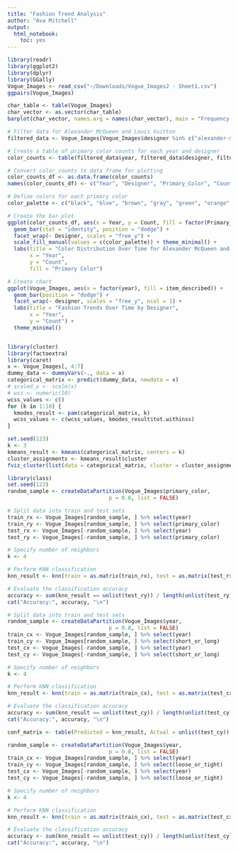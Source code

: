 ```yaml
---
title: "Fashion Trend Analysis"
author: "Ava Mitchell"
output: 
  html_notebook:
    toc: yes
---
```

 

```r
library(readr)
library(ggplot2)
library(dplyr)
library(GGally)
Vogue_Images <- read_csv("~/Downloads/Vogue_Images2 - Sheet1.csv")
ggpairs(Vogue_Images)
```

```r
char_table <- table(Vogue_Images)
char_vector <- as.vector(char_table)
barplot(char_vector, names.arg = names(char_vector), main = "Frequency Distribution", xlab = "Categories", ylab = "Frequency")
```


```r
# Filter data for Alexander McQueen and Louis Vuitton
filtered_data <- Vogue_Images[Vogue_Images$designer %in% c("alexander-mcqueen", "louis-vuitton"), ]

# Create a table of primary color counts for each year and designer
color_counts <- table(filtered_data$year, filtered_data$designer, filtered_data$primary_color)

# Convert color_counts to data frame for plotting
color_counts_df <- as.data.frame(color_counts)
names(color_counts_df) <- c("Year", "Designer", "Primary_Color", "Count")

# Define colors for each primary color
color_palette <- c("black", "blue", "brown", "gray", "green", "orange", "pink", "purple", "red", "white", "yellow", "beige")

# Create the bar plot
ggplot(color_counts_df, aes(x = Year, y = Count, fill = factor(Primary_Color, levels = c(levels(Primary_Color))))) +
  geom_bar(stat = "identity", position = "dodge") +
  facet_wrap(~ Designer, scales = "free_y") +
  scale_fill_manual(values = c(color_palette)) + theme_minimal() +
  labs(title = "Color Distribution Over Time for Alexander McQueen and Louis Vuitton",
       x = "Year",
       y = "Count",
       fill = "Primary Color")
```
```r
# Create chart
ggplot(Vogue_Images, aes(x = factor(year), fill = item_described)) +
  geom_bar(position = "dodge") +
  facet_wrap(~ designer, scales = "free_y", ncol = 1) +
  labs(title = "Fashion Trends Over Time by Designer",
       x = "Year",
       y = "Count") +
  theme_minimal()
```

```r

```



```r
library(cluster)
library(factoextra)
library(caret)
x <- Vogue_Images[, 4:7]
dummy_data <- dummyVars(~., data = x)
categorical_matrix <- predict(dummy_data, newdata = x)
# scaled_x <- scale(x)
# wss <- numeric(10)
wcss_values <- c()
for (k in 1:10) {
  kmodes_result <- pam(categorical_matrix, k)
  wcss_values <- c(wcss_values, kmodes_result$tot.withinss)
}
```

```r
set.seed(123)
k <- 3
kmeans_result <- kmeans(categorical_matrix, centers = k)
cluster_assignments <- kmeans_result$cluster
fviz_cluster(list(data = categorical_matrix, cluster = cluster_assignments))
```

``` r
library(class)
set.seed(123)
random_sample <- createDataPartition(Vogue_Images$primary_color,
                                p = 0.8, list = FALSE)

# Split data into train and test sets
train_rx <- Vogue_Images[random_sample, ] %>% select(year)
train_ry <- Vogue_Images[random_sample, ] %>% select(primary_color)
test_rx <- Vogue_Images[-random_sample, ] %>% select(year)
test_ry <- Vogue_Images[-random_sample, ] %>% select(primary_color)

# Specify number of neighbors
k <- 4

# Perform KNN classification
knn_result <- knn(train = as.matrix(train_rx), test = as.matrix(test_rx), cl = unlist(train_ry), k = k)

# Evaluate the classification accuracy
accuracy <- sum(knn_result == unlist(test_ry)) / length(unlist(test_ry))
cat("Accuracy:", accuracy, "\n")
```

```r
# Split data into train and test sets
random_sample <- createDataPartition(Vogue_Images$year,
                                p = 0.8, list = FALSE)
train_cx <- Vogue_Images[random_sample, ] %>% select(year)
train_cy <- Vogue_Images[random_sample, ] %>% select(short_or_long)
test_cx <- Vogue_Images[-random_sample, ] %>% select(year)
test_cy <- Vogue_Images[-random_sample, ] %>% select(short_or_long)

# Specify number of neighbors
k <- 4

# Perform KNN classification
knn_result <- knn(train = as.matrix(train_cx), test = as.matrix(test_cx), cl = unlist(train_cy), k = k)

# Evaluate the classification accuracy
accuracy <- sum(knn_result == unlist(test_cy)) / length(unlist(test_cy))
cat("Accuracy:", accuracy, "\n")

conf_matrix <- table(Predicted = knn_result, Actual = unlist(test_cy))
```

```r
random_sample <- createDataPartition(Vogue_Images$year,
                                p = 0.8, list = FALSE)
train_cx <- Vogue_Images[random_sample, ] %>% select(year)
train_cy <- Vogue_Images[random_sample, ] %>% select(loose_or_tight)
test_cx <- Vogue_Images[-random_sample, ] %>% select(year)
test_cy <- Vogue_Images[-random_sample, ] %>% select(loose_or_tight)

# Specify number of neighbors
k <- 4

# Perform KNN classification
knn_result <- knn(train = as.matrix(train_cx), test = as.matrix(test_cx), cl = unlist(train_cy), k = k)

# Evaluate the classification accuracy
accuracy <- sum(knn_result == unlist(test_cy)) / length(unlist(test_cy))
cat("Accuracy:", accuracy, "\n")
```




